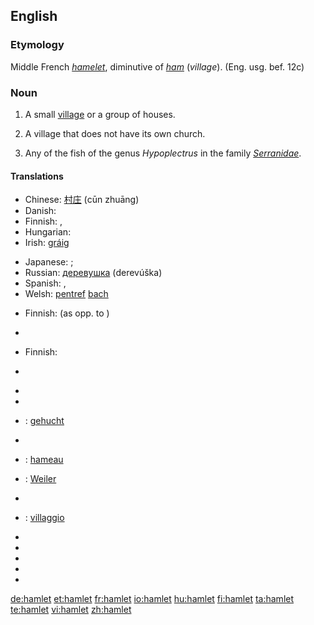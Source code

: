{{see|Hamlet}}
==English==

===Etymology===
Middle French ''[[hamelet]]'', diminutive of ''[[ham]]'' (''village''). (Eng. usg. bef. 12c)

===Noun===
{{en-noun}}

# A small [[village]] or a group of houses.
# {{UK}} A village that does not have its own church.
# Any of the fish of the genus ''Hypoplectrus'' in the family ''[[Serranidae]]''.

====Translations====
{{trans-top|small village}}
* Chinese: [[村庄]] (cūn zhuāng)
* Danish: {{t-|da|landsby}}
* Finnish: {{t|fi|kyläpahanen}}, {{t|fi|taloryhmä}}
* Hungarian: {{t-|hu|falucska}}
* Irish: [[gráig]] {{f}}
{{trans-mid}}
* Japanese: {{qualifier|a small village}} {{t|ja|村落|tr=sonraku|sc=Jpan}}; {{qualifier|a group of houses}} {{t|ja|集落|tr=shūraku|sc=Jpan}}
* Russian: [[деревушка]] (derevúška) {{f}}
* Spanish: {{t-|es|aldehuela|f}}, {{t+|es|caserío|m}}
* Welsh: [[pentref]] [[bach#Welsh|bach]] {{m}}
{{trans-bottom}}

{{trans-top|village without its own church}}
* Finnish: {{t+|fi|kylä}} (as opp. to {{t|fi|kirkonkylä}})
{{trans-mid}}
* {{trreq|Japanese}}
{{trans-bottom}}

{{trans-top|fish}}
* Finnish: {{t+|fi|kylä}}
{{trans-mid}}
* {{trreq|Japanese}}
{{trans-bottom}}

{{checktrans-top}}
* {{trreq|Basque}}
* {{trreq|Chinese}}
* {{ttbc|Dutch}}: [[gehucht]] {{n}}
* {{trreq|Esperanto}}
* {{ttbc|French}}: [[hameau]] {{m}}
* {{ttbc|German}}: [[Weiler]] {{m}}
* {{trreq|Greek}}
{{checktrans-mid}}
* {{ttbc|Italian}}: [[villaggio]] {{m}}
* {{trreq|Latin}}
* {{trreq|Old English}}
* {{trreq|Russian}}
* {{trreq|Spanish}}
* {{trreq|Swedish}}
{{checktrans-bottom}}

[[de:hamlet]]
[[et:hamlet]]
[[fr:hamlet]]
[[io:hamlet]]
[[hu:hamlet]]
[[fi:hamlet]]
[[ta:hamlet]]
[[te:hamlet]]
[[vi:hamlet]]
[[zh:hamlet]]
